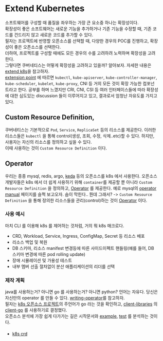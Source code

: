 
# Extend Kubernetes
소프트웨어를 구성할 때 품질을 좌우하는 가장 큰 요소중 하나는 확장성이다.  
확장성이 좋은 소프트웨어는 새로운 기능을 추가하거나 기존 기능을 수정할 때, 기존 코드를 건드리지 않고 새로운 코드를 추가할 수 있다.  
필자는 프로젝트에 반영할 오픈소스를 선택할 때, 다양한 경우의 POC를 진행하고, 확장성이 좋은 오픈소스를 선택한다.  
더하여, 프로젝트를 구성할 때에도 모든 경우의 수를 고려하려 노력하며 확장성을 고려한다.    
그렇다면 쿠버네티스는 어떻게 확장성을 고려하고 있을까? 알아보자.
자세한 내용은 [extend k8s](https://kubernetes.io/ko/docs/concepts/extend-kubernetes)을 참고하자.  
[extension point](https://kubernetes.io/ko/docs/concepts/extend-kubernetes/#%EA%B7%B8%EB%A6%BC%EC%9D%98-%ED%95%B5%EC%8B%AC) 에 따르면
`kubectl`, `kube-apiserver`, `kube-controller-manager`, `kube-scheduler`, `kubelet`, `kube-proxy`, CNI 등 거의 모든 것이 확장 가능한 컴포넌트라고 한다.
공부를 하며 느꼈지만 CRI, CNI, CSI 등 여러 인터페이스들에 따라 확장성에 대한 심도있는 discussion 들이 이루어지고 있고, 결과로서 엄청난 자유도를 가지고 있다.  

## Custom Resource Definition, 
쿠버네티스는 기본적으로 `Pod`, `Service`, `ReplicaSet` 등의 리소스를 제공한다.
이러한 리소스들은 `kubectl` 을 통해  control(생성, 조회, 수정, 삭제..etc)할 수 있다.
하지만, 사용자는 자신의 리소스를 정의하고 싶을 수 있다.  
이때 사용하는 것이 `Custom Resource Definition` 이다.  

## Operator
우리는 종종 mysql, redis, argo, [keda](https://keda.sh/) 등의 오픈소스를 k8s 에서 사용한다.
오픈소스 개발자들은 k8s 에서 더 쉽게 사용하기 위해 `container`를 제공할 뿐 아니라  `Custom Resource Definition` 을 정의하고, [Operator](https://kubernetes.io/ko/docs/concepts/extend-kubernetes/operator/) 를 제공한다.
예로 mysql의 [operator manual](https://dev.mysql.com/doc/mysql-operator/en/) 페이지를 슬쩍 보고오자.
숨이 막힌다.. 뭔데 그래서? -> `Custom Resource Definition` 을 통해 정의한 리소스들을 관리(control)하는 것이 [Operator](https://kubernetes.io/ko/docs/concepts/extend-kubernetes/operator/) 이다.  

### 사용 예시
마치 CLI 를 이용해 k8s 를 제어하는 것처럼, 거의 뭐 k8s 매크로다. 
- CRD, Workload, Service, Ingress, ConfigMap, Secret 등 리소스 배포
- 리소스 백업 및  복원
- DB 스키마, 리소스 manifest 변경등에 따른 사이드이펙트 핸들링(예를 들어, DB 스키마 변경에 따른 pod rolling update)
- 장애 시뮬레이션 및 가용성 테스트
- 내부 멤버 선출 절차없이 분산 애플리케이션의 리더를 선택

### 제작 계획
java를 사용하는거? 아니면 go 를 사용하는거? 아니면 python? 언어는 자유다.
당신은 자신만의 operator 를 만들 수 있다. 
[writing-operator](https://kubernetes.io/ko/docs/concepts/extend-kubernetes/operator/#writing-operator)를 참고하자.  
필자는 [k8s 오픈소스 프로젝트](https://github.com/kubernetes/kubernetes)의 주언어가 go 라는 것을 확인하고, [client-libraries](https://kubernetes.io/ko/docs/reference/using-api/client-libraries/) 의 [client-go](https://github.com/kubernetes/client-go/) 를 사용하기로 결정했다.  
오픈소스 분석에 가장 쉽게 다가가는 길은 시작문서와 [example](https://github.com/kubernetes/client-go/tree/master/examples), [test](https://github.com/kubernetes/client-go/blob/master/testing/fake_test.go) 를 분석하는 것이다.  









####
- [k8s crd](https://kubernetes.io/docs/concepts/extend-kubernetes/api-extension/custom-resources/)

